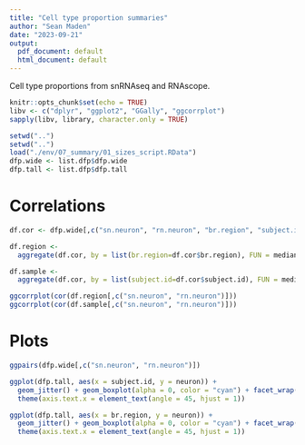 ```yaml
---
title: "Cell type proportion summaries"
author: "Sean Maden"
date: "2023-09-21"
output:
  pdf_document: default
  html_document: default
---
```


Cell type proportions from snRNAseq and RNAscope.

```r
knitr::opts_chunk$set(echo = TRUE)
libv <- c("dplyr", "ggplot2", "GGally", "ggcorrplot")
sapply(libv, library, character.only = TRUE)
```

```r
setwd("..")
setwd("..")
load("./env/07_summary/01_sizes_script.RData")
dfp.wide <- list.dfp$dfp.wide
dfp.tall <- list.dfp$dfp.tall
```
# Correlations

```r
df.cor <- dfp.wide[,c("sn.neuron", "rn.neuron", "br.region", "subject.id")]

df.region <- 
  aggregate(df.cor, by = list(br.region=df.cor$br.region), FUN = median)

df.sample <- 
  aggregate(df.cor, by = list(subject.id=df.cor$subject.id), FUN = median)

ggcorrplot(cor(df.region[,c("sn.neuron", "rn.neuron")]))
ggcorrplot(cor(df.sample[,c("sn.neuron", "rn.neuron")]))
```

# Plots



```r
ggpairs(dfp.wide[,c("sn.neuron", "rn.neuron")])
```

```r
ggplot(dfp.tall, aes(x = subject.id, y = neuron)) + 
  geom_jitter() + geom_boxplot(alpha = 0, color = "cyan") + facet_wrap(~size.type.label) +
  theme(axis.text.x = element_text(angle = 45, hjust = 1))
```

```r
ggplot(dfp.tall, aes(x = br.region, y = neuron)) + 
  geom_jitter() + geom_boxplot(alpha = 0, color = "cyan") + facet_wrap(~size.type.label) +
  theme(axis.text.x = element_text(angle = 45, hjust = 1))
```
